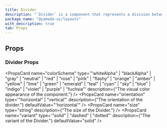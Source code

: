 ```yaml
---
title: Divider
description: "`Divider` is a component that represents a division between elements."
package_name: "@yamada-ui/layouts"
with_description: true
tab: Props
---
```


## Props

### Divider Props

<PropsCard
  name="colorScheme"
  type='"whiteAlpha" | "blackAlpha" | "gray" | "neutral" | "red" | "rose" | "pink" | "flashy" | "orange" | "amber" | "yellow" | "lime" | "green" | "emerald" | "teal" | "cyan" | "sky" | "blue" | "indigo" | "violet" | "purple" | "fuchsia"'
  description={"The visual color appearance of the component."}
/>
<PropsCard
  name="orientation"
  type='"horizontal" | "vertical"'
  description={"The orientation of the divider."}
  defaultValue="'horizontal'"
/>
<PropsCard name="size" type="string" description={"The size of the Divider."} />
<PropsCard
  name="variant"
  type='"solid" | "dashed" | "dotted"'
  description={"The variant of the Divider."}
  defaultValue="solid"
/>
